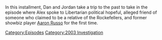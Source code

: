 {{DEFAULTSORT:
    #_EPISODE_0880:March 31, 2004
}}{{Episode
    | title           = March 31, 2004
    | caption         = Listen to this episode on [https://knowledgefight.libsyn.com/880-march-31-2004 Libsyn] [None Spotify], Read the [[Transcript/880: March 31, 2004|Unofficial Transcript]]
    | episodeNumber   = 880
    | length          = 01:19:30
    | airDate         = December 25, 2023
    | coverageDate    = March 31, 2004
    | episodeType     = [[:Category:2003 Investigation|2003 Investigation]]
    | appearance      = [[Aaron Russo]]
    | previousEpisode = [[879: December 20, 2023]]
    | nextEpisode     = [[881: Chatting with Brandi Collins-Dexter]]
}}

{{Stub}}

In this installment, Dan and Jordan take a trip to the past to take in the episode where Alex spoke to Libertarian political hopeful, alleged friend of someone who claimed to be a relative of the Rockefellers, and former showbiz player [[Aaron Russo]] for the first time.

[[Category:Episodes]]
[[Category:2003 Investigation]]
